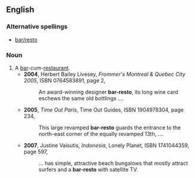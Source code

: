 ==English==

===Alternative spellings===
*[[bar/resto]]

===Noun===
{{en-noun}}

# A [[bar]]-cum-[[restaurant]].
#*'''2004''', Herbert Bailey Livesey, ''Frommer's Montreal & Quebec City 2005'', ISBN 0764583891, page 2,
#*:An award-winning designer '''bar-resto''', its long wine card eschews the same old bottlings ....
#*'''2005''', ''Time Out Paris'', Time Out Guides, ISBN 1904978304, page 234,
#*:This large revamped '''bar-resto''' guards the entrance to the north-east corner of the equally revamped 13th, ....
#*'''2007''', Justine Vaisutis, ''Indonesia'', Lonely Planet, ISBN 1741044359, page 597,
#*:... has simple, attractive beach bungalows that mostly attract surfers and a '''bar-resto''' with satellite TV.
{{anagrams:en/abeorrst}}